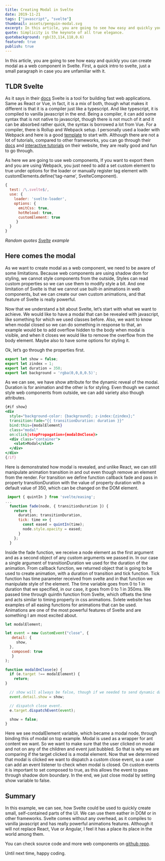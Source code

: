 ```yaml
---
title: Creating Modal in Svelte
date: 2019-11-21
tags: ["javascript", "svelte"]
thumbnail: assets/penguin-modal.svg
excerpt: In this article, you are going to see how easy and quickly you can create modal as a web component in Svelte.
quote: Simplicity is the keynote of all true elegance.
quotebackground: rgb(33,114,118,0.6)
featured: true
publish: true
---
```

<HeadScript src="https://cdn.jsdelivr.net/gh/Tihi321/svelte-web-components/cdn/ts-random-quote.js" type="javascript" />

In this article, you are going to see how easy and quickly you can create modal as a web component in Svelte. First, a quick intro to svelte, just a small paragraph in case you are unfamiliar with it.

## TLDR Svelte

As it says in their [docs](https://svelte.dev/docs) Svelte is a tool for building fast web applications. Same as React or Vue, in fact, it is a mix of both, though what makes it different is that it is a compiler just like a typescript. And like typescript, it is compiled to vanilla javascript in the end. Being a compiler, it can add some syntax that is not native to javascript, though there is not much of it and it can be absorbed rather quick, the syntax is borrowed a lot from Vue. For a compiler, there is Rollup and Webpack setup. I personally used a loader with Webpack and here is a good [template](https://github.com/sveltejs/template-webpack) to start with. Although there are not a lot of tutorials, compared to other frameworks, you can go through their [docs](https://svelte.dev/docs) and [interactive tutorials](https://svelte.dev/tutorial/basics) on their website, they are really good and fun to go through.

As here we are going to use web components, If you want to export them and you are using Webpack, you just need to add a set custom element to true under options for the loader or manually register tag element with customElements.define('tag-name', SvelteComponent).

```javascript
{
  test: /\.svelte$/,
  use: {
    loader: 'svelte-loader',
    options: {
      emitCss: true,
      hotReload: true,
      customElement: true
     }
  }
}
```
<div className="centered spaced">
  <ts-random-quote></ts-random-quote>
  <i className="spaced">Random quotes <a href="https://svelte.dev/">Svelte</a> example</i>
</div>



## Here comes the modal

As we want to create modal as a web component, we need to be aware of some limitations. Because web components are using shadow dom for styling, we cannot style components from the outside, Styles can read custom properties so we can use them to modify style a bit. And one limitation of Svelte is that we cannot use built-in animations in web components, but we can create our own custom animations, and that feature of Svelte is really powerful.

Now that we understand a bit about Svelte, let’s start with what we want to achieve. We would like to have a modal that can be revealed with javascript, like something for which we used classes before. Also, we want to know when modal closed so we can do something in response to that, an example would be to add overflow hidden to the body when modal is visible, and when it closes we would like to remove the overflow from the body element. Maybe also to have some options for styling it.

Ok, let’s go through the properties first.

```javascript
export let show = false;
export let zindex = 1;
export let duration = 350;
export let background = 'rgba(0,0,0,0.5)';
```

As we can see, we have show attribute for the dynamic reveal of the modal. Duration is for animation and the other is for styling. Even though we cannot style web components from outside, we can add variety also though attributes.

```jsx
{#if show}
<div
  style="background-color: {background}; z-index:{zindex};"
  transition:fade="{{ transitionDuration: duration }}"
  bind:this={modalElement}
  class="modal"
  on:click|stopPropagation={modalOnClose}>
  <div class="container">
    <slot>Modal</slot>
  </div>
</div>
{/if}
```

Here is demonstrated how modal is revealed, and unlike React, we can still manipulate animation transition in and out even though remove an element from the render. For transition we define function callback fade and pass in property transitionDuration with the value of property duration with a default value of 350, which can be changed on the DOM element.

```javascript
 import { quintIn } from 'svelte/easing';
...
  function fade(node, { transitionDuration }) {
    return {
      duration; transitionDuration,
      tick: time => {
        const eased = quintIn(time);
        node.style.opacity = eased;
      }
    };
  }
```

Inside the fade function, we receive a node element as the first argument and as a second object of any custom arguments we passed in. In our case a single argument of transitionDuration we used for the duration of the animation. From callback function, we returned object that is going to be used to create animation, with a duration of transition and tick function. Tick function has time parameter received from svelte and in that function we manipulate style of the element. The time variable goes from 0 to 1 in duration that we specified, in our case, it goes from 0 to 1 in 350ms. We passed time through quintIn function from Svelte, which offsets the time and acts similar to timing property in css animations. Svlete website has examples of all easing functions for animations that can be used. Animations are one of the most powerful features of Svelte and are something I am most excited about.


```javascript
let modalElement;

let event = new CustomEvent("close", {
   detail: {
     show,
  },
   composed: true
   }
);

function modalOnClose(e) {
  if (e.target !== modalElement) {
    return;
}

  // show will allways be false, though if we needed to send dynamic data this would update the value. 
  event.detail.show = show;

  // dispatch close event.
  e.target.dispatchEvent(event);

  show = false;
}
```

Here we see modalElement variable, which became a modal node, through binding this of modal on top example. Modal is used as a wrapper for ant content we want. So we want to make sure that the user clicked on modal and not on any of the children and event just bubbled. So that is why we are comparing if the target clicked is a modal element.
Now that we determined that modal is clicked we want to dispatch a custom close event, so a user can add an event listener to check when modal is closed. On custom events it is important to set composed to true, as this allows the event to pass through shadow dom boundary. In the end, we just close modal by setting show variable to false.

## Summary

In this example, we can see, how Svelte could be used to quickly create small, self-contained parts of the UI. We can use them eather in DOM or in other frameworks. Svelte comes without any overhead, as it compiles to vanilla javascript and has really powerful animations features. Although it will not replace React, Vue or Angular, I feel it has a place its place in the world among them.

You can check source code and more web components on [github repo](https://github.com/Tihi321/web-components).

Until next time, happy coding.
